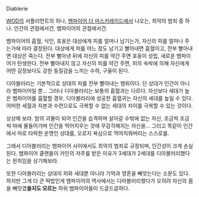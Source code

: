 Diablerie

[[WOD]]의 서플리먼트의 하나, [[뱀파이어 더 마스커레이드]]에서 나오는, 최악의 범죄 중 하나. 인간의 관점에서건, 뱀파이어의 관점에서건.

뱀파이어의 흡혈, 식인, 포옹은 대상에게 피를 얼머나 남기는가, 자신의 피를 얼마나 주는가에 따라 결정된다. 대상에게 피를 어느 정도 남기고 빨아내면 흡혈이고, 전부 빨아내면 대상은 죽는다. 전부 빨아낸 뒤에 자신의 피를 약간 주면 포옹이 성립, 새로운 뱀파이어가 탄생한다. 전부 빨아내지 않고 자신의 피를 약간 주면, 피의 속박에 의해 자신에게 어떤 감정보다도 강한 동질감을 느끼는 수하, 구울이 된다.

디아블러리는 기본적으로 상대의 피를 전부 빨아내는 행위이다. 단 상대가 인간이 아니라 뱀파이어일 뿐... 그러나 디아블러리는 보통의 흡혈과는 다르다. 자신보다 세대가 높은 뱀파이어를 흡혈할 경우, 디아블러리에 성공한 흡혈귀는 자신의 세대를 높일 수 있다. 어떠한 세월과 자본과 수련으로도 극복할 수 없는 세대의 차이를 극복할 수 있는 것이다.

상상해 보라. 밤의 괴물이 되어 인간을 습격하며 살아갈 수밖에 없는 자신, 조금씩 조금씩 마에 물들어가며 인간을 먹어치우는 것에 무감각해지는 자신을... 그리고 똑같이 인간에서 마로 타락한 운명인 상대를, 오로지 욕심으로 먹어치워버리는 스스로를.

그래서 디아블러리는 뱀파이어 사이에서도 최악의 범죄로 규정되며, 인간성이 크게 손실된다. 뱀파이어 클랜들이 카인의 저주를 받은 이유가 3세대가 2세대를 디아블러리했다는 원죄임을 상기해보라.

또한 디아블러리는 상대의 피와 세대뿐 아니라 기억과 영혼을 빼앗는다는 소문도 있다. 하지만 그게 더 큰 떡밥인게 뱀파이어의 역사에서는 디아블러리했다가 오히려 자신의 몸을 빼앗겼'''을지도 모르는''' 하위 뱀파이어들이 드글드글하다.
